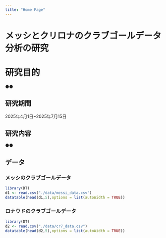 ```yaml
---
title: "Home Page"
---
```


# メッシとクリロナのクラブゴールデータ分析の研究

# 研究目的

●●

## 研究期間

2025年4月1日~2025年7月15日

## 研究内容

●●

## 

## データ

### メッシのクラブゴールデータ

```r
library(DT)
d1 <- read.csv("./data/messi_data.csv")
datatable(head(d1,5),options = list(autoWidth = TRUE))
```

### ロナウドのクラブゴールデータ

```r
library(DT)
d2 <- read.csv("./data/cr7_data.csv")
datatable(head(d2,5),options = list(autoWidth = TRUE))
```